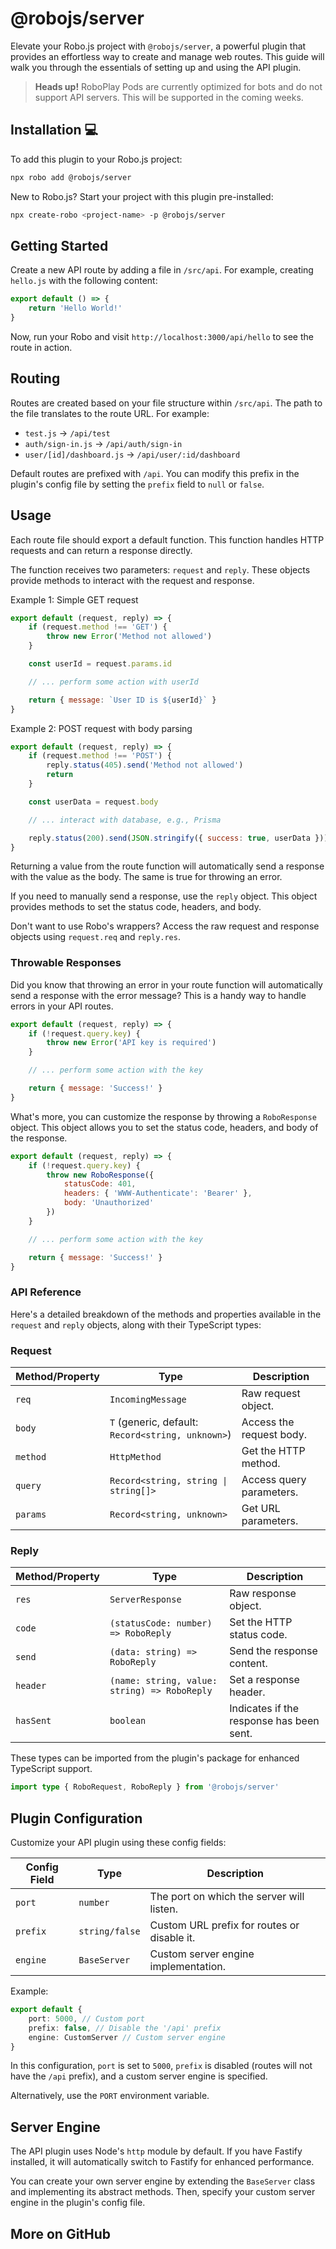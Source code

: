 
# @robojs/server

Elevate your Robo.js project with `@robojs/server`, a powerful plugin that provides an effortless way to create and manage web routes. This guide will walk you through the essentials of setting up and using the API plugin.

> **Heads up!** RoboPlay Pods are currently optimized for bots and do not support API servers. This will be supported in the coming weeks.

## Installation 💻

To add this plugin to your Robo.js project:

```bash
npx robo add @robojs/server
```

New to Robo.js? Start your project with this plugin pre-installed:

```bash
npx create-robo <project-name> -p @robojs/server
```

## Getting Started

Create a new API route by adding a file in `/src/api`. For example, creating `hello.js` with the following content:

```javascript
export default () => {
	return 'Hello World!'
}
```

Now, run your Robo and visit `http://localhost:3000/api/hello` to see the route in action.

## Routing

Routes are created based on your file structure within `/src/api`. The path to the file translates to the route URL. For example:

- `test.js` → `/api/test`
- `auth/sign-in.js` → `/api/auth/sign-in`
- `user/[id]/dashboard.js` → `/api/user/:id/dashboard`

Default routes are prefixed with `/api`. You can modify this prefix in the plugin's config file by setting the `prefix` field to `null` or `false`.

## Usage

Each route file should export a default function. This function handles HTTP requests and can return a response directly.

The function receives two parameters: `request` and `reply`. These objects provide methods to interact with the request and response.

Example 1: Simple GET request

```javascript
export default (request, reply) => {
	if (request.method !== 'GET') {
		throw new Error('Method not allowed')
	}

	const userId = request.params.id

	// ... perform some action with userId

	return { message: `User ID is ${userId}` }
}
```

Example 2: POST request with body parsing

```javascript
export default (request, reply) => {
	if (request.method !== 'POST') {
		reply.status(405).send('Method not allowed')
		return
	}

	const userData = request.body

	// ... interact with database, e.g., Prisma

	reply.status(200).send(JSON.stringify({ success: true, userData }))
}
```

Returning a value from the route function will automatically send a response with the value as the body. The same is true for throwing an error.

If you need to manually send a response, use the `reply` object. This object provides methods to set the status code, headers, and body.

Don't want to use Robo's wrappers? Access the raw request and response objects using `request.req` and `reply.res`.

### Throwable Responses

Did you know that throwing an error in your route function will automatically send a response with the error message? This is a handy way to handle errors in your API routes.

```javascript
export default (request, reply) => {
	if (!request.query.key) {
		throw new Error('API key is required')
	}

	// ... perform some action with the key

	return { message: 'Success!' }
}
```

What's more, you can customize the response by throwing a `RoboResponse` object. This object allows you to set the status code, headers, and body of the response.

```javascript
export default (request, reply) => {
	if (!request.query.key) {
		throw new RoboResponse({
			statusCode: 401,
			headers: { 'WWW-Authenticate': 'Bearer' },
			body: 'Unauthorized'
		})
	}

	// ... perform some action with the key

	return { message: 'Success!' }
}
```

### API Reference

Here's a detailed breakdown of the methods and properties available in the `request` and `reply` objects, along with their TypeScript types:

### Request

| **Method/Property** | **Type**                                          | **Description**          |
| ------------------- | ------------------------------------------------- | ------------------------ |
| `req`               | `IncomingMessage`                                 | Raw request object.      |
| `body`              | `T` (generic, default: `Record<string, unknown>`) | Access the request body. |
| `method`            | `HttpMethod`                                      | Get the HTTP method.     |
| `query`             | `Record<string, string \| string[]>`              | Access query parameters. |
| `params`            | `Record<string, unknown>`                         | Get URL parameters.      |

### Reply

| **Method/Property** | **Type**                                     | **Description**                          |
| ------------------- | -------------------------------------------- | ---------------------------------------- |
| `res`               | `ServerResponse`                             | Raw response object.                     |
| `code`              | `(statusCode: number) => RoboReply`          | Set the HTTP status code.                |
| `send`              | `(data: string) => RoboReply`                | Send the response content.               |
| `header`            | `(name: string, value: string) => RoboReply` | Set a response header.                   |
| `hasSent`           | `boolean`                                    | Indicates if the response has been sent. |

These types can be imported from the plugin's package for enhanced TypeScript support.

```ts
import type { RoboRequest, RoboReply } from '@robojs/server'
```

## Plugin Configuration

Customize your API plugin using these config fields:

| **Config Field** | **Type**       | **Description**                             |
| ---------------- | -------------- | ------------------------------------------- |
| `port`           | `number`       | The port on which the server will listen.   |
| `prefix`         | `string/false` | Custom URL prefix for routes or disable it. |
| `engine`         | `BaseServer`   | Custom server engine implementation.        |

Example:

```typescript title="config/plugins/robojs/server.mjs"
export default {
	port: 5000, // Custom port
	prefix: false, // Disable the '/api' prefix
	engine: CustomServer // Custom server engine
}
```

In this configuration, `port` is set to `5000`, `prefix` is disabled (routes will not have the `/api` prefix), and a custom server engine is specified.

Alternatively, use the `PORT` environment variable.

## Server Engine

The API plugin uses Node's `http` module by default. If you have Fastify installed, it will automatically switch to Fastify for enhanced performance.

You can create your own server engine by extending the `BaseServer` class and implementing its abstract methods. Then, specify your custom server engine in the plugin's config file.


## More on GitHub

<CardRow><Card href="https://github.com/Wave-Play/robo.js/tree/main/packages/plugin-api" title="🔗 GitHub Repository" description="Explore source code on GitHub."/></CardRow>